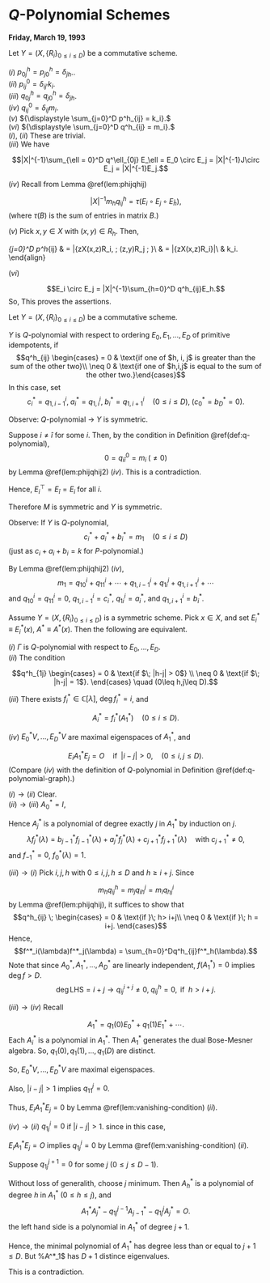 # $Q$-Polynomial Schemes {#lec22}
**Friday, March 19, 1993** 

:::{.lemma #phijqhij2}
Let $Y = (X, \{R_i\}_{0\leq i\leq D})$ be a commutative scheme.

| $(i)$ $p^h_{0j} = p^h_{j0} = \delta_{jh}$..

| $(ii)$ $p^0_{ij} = \delta_{ij'}k_i$.

| $(iii)$ $q^h_{0j} = q^h_{j0} = \delta_{jh}$.

| $(iv)$ $q^0_{ij} = \delta_{i\hat{j}}m_i$.

| $(v)$ ${\displaystyle \sum_{j=0}^D p^h_{ij} = k_i}.$

| $(vi)$ ${\displaystyle \sum_{j=0}^D q^h_{ij} = m_i}.$
:::

:::{.proof}
| $(i)$, $(ii)$ These are trivial.

| $(iii)$ We have
$$|X|^{-1}\sum_{\ell = 0}^D q^\ell_{0j} E_\ell  = E_0 \circ E_j = |X|^{-1}J\circ E_j = |X|^{-1}E_j.$$

| $(iv)$ Recall from Lemma \@ref(lem:phijqhij) 
$$|X|^{-1}m_h q^h_{ij} = \tau(E_i\circ E_j \circ E_{\hat{h}}),$$
(where $\tau(B)$ is the sum of entries in matrix $B$.)

\begin{align}
|X|^{-1}m_0q^0_{ij} & = \tau(E_i\circ E_j\circ E_0) \\
& = |X|^{-1}\tau(E_i\circ E_j) && (E_0 = |X|^{-1}J)\\
& = |X|^{-1}\mathrm{trace}(E_iE_{\hat{j}})\\
& = |X|^{-1}\delta_{i\hat{j}}\mathrm{trace}E_i\\
& = |X|^{-1}\delta_{i\hat{j}}m_i.
\end{align}

| $(v)$ Pick $x,y\in X$ with $(x,y)\in R_h$. Then,
\sum_{j=0}^D p^h_{ij} & = |\{z\in X\mid (x,z)\in R_i, \; (z,y)\in R_j \; \text{for some $j$}\}\\
& = |\{z\in X\mid (x,z)\in R_i\}|\\
& k_i.
\end{align}

| $(vi)$ 
$$E_i \circ E_j = |X|^{-1}\sum_{h=0}^D q^h_{ij}E_h.$$
So,
\begin{align}
\sum_{j=0}^D E_i\circ E_j & = |X|^{-1}\sum_{h=0}^D \left(\sum_{j=0}^D q^h_{ij}\right) E_h\\
& = E_i \circ \sum_{j=0}^D E_j\\
& = E_i\circ I\\
& = |X|^{-1}(q_i(0)A_0 + q_i(1)A_1 + \cdots + q_i(0)A_D)\circ I\\
& = |X|^{-1}q_i(0)I\\
& = |X|^{-1}m_i(E_0 + E_1 + \cdots + E_D).
\end{align}
This proves the assertions.
:::


:::{.definition #q-polynomial}
Let $Y = (X, \{R_i\}_{0\leq i\leq D})$ be a commutative scheme.

$Y$ is $Q$-polynomial \index{$Q$-polynomial} with respect to ordering $E_0, E_1, \ldots, E_D$ of primitive idempotents, if
$$q^h_{ij} \begin{cases} = 0 & \text{if one of $h, i, j$ is greater than the sum of the other two}\\
\neq 0 & \text{if one of $h,i,j$ is equal to the sum of the other two.}\end{cases}$$
In this case, set
$$c^*_i = q^i_{1,i-1}, \; a^*_i = q^i_{1,i}, \; b^*_i = q^i_{1,i+1} \quad (0\leq i\leq D), \;(c^*_0= b^*_D = 0).$$
:::


Observe: $Q$-polynomial $\to$ $Y$ is symmetric.

Suppose $i\neq \hat{i}$ for some $i$. Then, by the condition in Definition \@ref(def:q-polynomial),
$$0 = q^0_{i\hat{i}} = m_i \; (\neq 0)$$
by Lemma \@ref(lem:phijqhij2) $(iv)$.
This is a contradiction.

Hence, ${E_i}^\top = E_{\hat{i}} = E_i$ for all $i$.

Therefore $M$ is symmetric and $Y$ is symmetric.

Observe: If $Y$ is $Q$-polynomial,
$$c^*_i + a^*_i + b^*_i = m_1 \quad (0\leq i\leq D)$$
(just as $c_i + a_i + b_i = k$ for $P$-polynomial.)

By Lemma \@ref(lem:phijqhij2) $(iv)$,
$$m_1 = q^i_{10} + q^i_{11} + \cdots + q^i_{1,i-1} + q^i_{1i} + q^i_{1,i+1} + \cdots $$
and $q^i_{10} = q^i_{11} = 0$, $q^i_{1,i-1} = c^*_i$, $q^i_{1i} = a^*_i$, and $q^i_{1,i+1} = b^*_i$.

:::{.lemma #q-conditions}
Assume $Y = (X, \{R_i\}_{0\leq i\leq D})$ is a symmetric scheme. Pick $x\in X$, and set $E^*_i\equiv E^*_i(x)$, $A^*\equiv A^*(x)$. Then the following are equivalent.

| $(i)$ $\Gamma$ is $Q$-polynomial with respect to $E_0, \ldots, E_D$.

| $(ii)$ The condition
$$q^h_{1j} \begin{cases} = 0 & \text{if $\; |h-j| > 0$} \\
\neq 0 & \text{if $\; |h-j| = 1$}. \end{cases} \quad (0\leq h,j\leq D).$$

| $(iii)$ There exists $f_i^*\in \mathbb{C}[\lambda]$, $\deg f^*_i = i$, and 
$$A^*_i = f^*_i(A^*_1) \quad (0\leq i\leq D).$$

| $(iv)$ $E^*_0V, \ldots, E^*_DV$ are maximal eigenspaces of $A^*_1$, and 
$$E_iA^*_1E_j = O \quad \text{if }\; |i-j|>0, \quad (0\leq i,j\leq D).$$
(Compare $(iv)$ with the definition of $Q$-polynomial in Definition \@ref(def:q-polynomial-graph).)
:::

:::{.proof}
| $(i)\to (ii)$ Clear.

| $(ii)\to(iii)$ $A^*_0 = I$, 
\begin{align}
A^*_iA^*_j & = \sum_{h=0}^D q^h_{ij} A^*_h\\
A^*_1A^*_j & = q^{j-1}_{1j}A^*_{j-1} + q^j_{1j}A^*_j + q^{j+1}_{1j}A^*_{j+1} && (q^{j+1}_{1j}\neq 0, 1\leq j\leq D-1).
\end{align}
Hence $A^*_j$ is a polynomial of degree exactly $j$ in $A^*_1$ by induction on $j$.
$$\lambda f^*_j(\lambda) = b^*_{j-1}f^*_{j-1}(\lambda) + a^*_jf^*_j(\lambda) + c^*_{j+1}f^*_{j+1}(\lambda) \quad \text{with $c^*_{j+1}\neq 0$,}$$
and $f^*_{-1} = 0$, $f^*_0(\lambda) = 1$.

| $(iii)\to(i)$ Pick $i, j, h$ with $0\leq i,j,h\leq D$ and $h\geq i+j$. Since
$$m_hq^h_{ij} = m_jq^j_{ih} = m_iq^i_{hj}$$
by Lemma \@ref(lem:phijqhij), it suffices to show that
$$q^h_{ij} \; \begin{cases} = 0 & \text{if }\; h> i+j\\
\neq 0 & \text{if }\; h = i+j.
\end{cases}$$
\begin{align}
A^*_iA^*_j & = \sum_{h=0}^D q^h_{ij}A^*_h\\
f^*_i(A_1)f^*_j(A_1) & = \sum_{h=0}^D q^h_{ij}f^*_h(A_1^*).
\end{align}
Hence,
$$f^*_i(\lambda)f^*_j(\lambda) = \sum_{h=0}^Dq^h_{ij}f^*_h(\lambda).$$
Note that since $A^*_0, A^*_1, \ldots, A^*_D$ are linearly independent, $f(A^*_1) = 0$ implies $\deg f > D$.
$$\deg \mathrm{LHS} = i+j \to q^{i+j}_{ij}\neq 0, \; q^h_{ij} = 0, \text{ if } \; h> i+j.$$

| $(iii)\to (iv)$ Recall
$$A^*_1 = q_1(0)E^*_0 + q_1(1)E_1^* + \cdots .$$
Each $A^*_i$ is a polynomial in $A^*_1$. Then $A^*_1$ generates the dual Bose-Mesner algebra. So,
$q_1(0), q_1(1), \ldots, q_1(D)$ are distinct. 

So, $E^*_0V, \ldots, E^*_DV$ are maximal eigenspaces.

Also, $|i-j|>1$ implies $q^j_{11} = 0$.

Thus, $E_iA^*_1E_j = 0$ by Lemma \@ref(lem:vanishing-condition) $(ii)$.


| $(iv)\to (ii)$ $q^i_{1j} = 0$ if $|i-j| > 1$. since in this case,
$E_iA^*_1E_j = O$ implies $q^i_{1j} = 0$ by Lemma \@ref(lem:vanishing-condition) $(ii)$.

Suppose $q^{j+1}_{1j} = 0$ for some $j$ $(0\leq j\leq D-1)$.

Without loss of generalith, choose $j$ minimum. Then
$A^*_h$ is a polynomial of degree $h$ in $A^*_1$ $(0\leq h\leq j)$, and
$$A^*_1A^*_j - q^{j-1}_{1j}A^*_{j-1} - q^j_{1j}A^*_j = O.$$
the left hand side is a polynomial in $A^*_1$ of degree $j+1$. 

Hence, the minimal polynomial of $A^*_1$ has degree less than or equal to $j+1 \leq D$. But %A^*_1$ has $D+1$ distince eigenvalues. 

This is a contradiction.
:::

